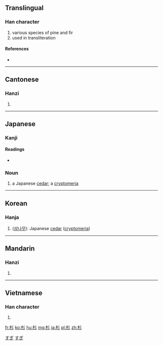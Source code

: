 ==Translingual==

===Han character===
{{Han char|rn=75|rad=木|as=03|sn=7|four=4292<sub>2</sub>|canj=木竹竹竹 (DHHH)|ids=⿰[[木]][[彡]]}}

# various species of pine and fir
# used in transliteration

====References====
* {{Han ref|kx=0511.040|dkj=14452|dj=0895.030|hdz=21161.020|uh=6749|ud=26441|bh=A7FC|bd=43004}}

----

==Cantonese==

===Hanzi===
{{yue-hanzi|jyut=|y=chaam3, saam1}}

# {{defn|lang=yue|sort=木03}}

----

==Japanese==

===Kanji===
{{ja-kanji|grade=c|rs=木03}}

====Readings====
* {{ja-readings|on=[[さん]] (san)|kun=[[すぎ]] (sugi)}}

===Noun===
{{ja-noun|k|hira=すぎ|rom=sugi|hidx=すぎ}}

# a Japanese [[cedar]]; a [[cryptomeria]]

[[Category:1000 Japanese basic words|すぎ]]
[[Category:ja:Trees|すぎ]]

----

==Korean==

===Hanja===
{{ko-hanja|hangeul=삼|eumhun=|rv=sam|mr=sam|y=sam}}

# ([[w:ko:삼나무|삼나무]]): Japanese [[cedar]] ([[w:cryptomeria|cryptomeria]])

----

==Mandarin==

===Hanzi===
{{cmn-hanzi|pin=[[shā]] ([[sha1]]), [[shān]] ([[shan1]])|wg=sha<sup>1</sup>, shan<sup>1</sup>}}

# {{defn|lang=cmn|sort=木03}}

----

==Vietnamese==

===Han character===
{{vi-hantu|[[sam]]|rs=木03}}

# {{defn|lang=vi|sort=木03}}

[[fr:杉]]
[[ko:杉]]
[[hu:杉]]
[[mg:杉]]
[[ja:杉]]
[[pl:杉]]
[[zh:杉]]